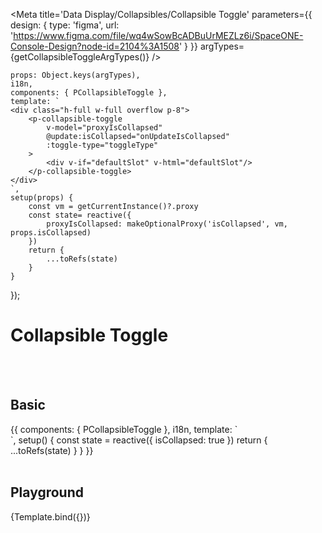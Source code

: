 



<Meta title='Data Display/Collapsibles/Collapsible Toggle' parameters={{
    design: {
        type: 'figma',
        url: 'https://www.figma.com/file/wq4wSowBcADBuUrMEZLz6i/SpaceONE-Console-Design?node-id=2104%3A1508'
    }
}} argTypes={getCollapsibleToggleArgTypes()} />


    props: Object.keys(argTypes),
    i18n,
    components: { PCollapsibleToggle },
    template: `
    <div class="h-full w-full overflow p-8">
        <p-collapsible-toggle
            v-model="proxyIsCollapsed"
            @update:isCollapsed="onUpdateIsCollapsed"
            :toggle-type="toggleType"
        >
            <div v-if="defaultSlot" v-html="defaultSlot"/>
        </p-collapsible-toggle>
    </div>
    `,
    setup(props) {
        const vm = getCurrentInstance()?.proxy
        const state= reactive({
            proxyIsCollapsed: makeOptionalProxy('isCollapsed', vm, props.isCollapsed)
        })
        return {
            ...toRefs(state)
        }
    }
});


# Collapsible Toggle
<br/>
<br/>

## Basic

<Canvas>
    <Story name="Basic">
{{
    components: { PCollapsibleToggle },
    i18n,
    template: `
    <div class="h-full w-full overflow p-8">
        <p-collapsible-toggle v-model="isCollapsed" />
    </div>
    `,
    setup() {
        const state = reactive({
            isCollapsed: true
        })
        return {
            ...toRefs(state)
        }
    }
}}
    </Story>
</Canvas>

<br/>
<br/>

## Playground

<Canvas>
    <Story name="Playground">
        {Template.bind({})}
    </Story>
</Canvas>

<ArgsTable story="Playground"/>
